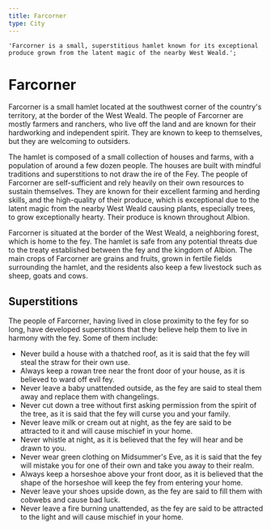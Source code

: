 ```yaml
---
title: Farcorner
type: City
---
```



	'Farcorner is a small, superstitious hamlet known for its exceptional produce grown from the latent magic of the nearby West Weald.';

# Farcorner

<ImagePreview image={townMap} alt="Map to Farcorner" />

Farcorner is a small hamlet located at the southwest corner of the country's territory, at the border of the West Weald. The people of Farcorner are mostly farmers and ranchers, who live off the land and are known for their hardworking and independent spirit. They are known to keep to themselves, but they are welcoming to outsiders.

The hamlet is composed of a small collection of houses and farms, with a population of around a few dozen people. The houses are built with mindful traditions and superstitions to not draw the ire of the Fey. The people of Farcorner are self-sufficient and rely heavily on their own resources to sustain themselves. They are known for their excellent farming and herding skills, and the high-quality of their produce, which is exceptional due to the latent magic from the nearby West Weald causing plants, especially trees, to grow exceptionally hearty. Their produce is known throughout Albion.

Farcorner is situated at the border of the West Weald, a neighboring forest, which is home to the fey. The hamlet is safe from any potential threats due to the treaty established between the fey and the kingdom of Albion. The main crops of Farcorner are grains and fruits, grown in fertile fields surrounding the hamlet, and the residents also keep a few livestock such as sheep, goats and cows.

## Superstitions

The people of Farcorner, having lived in close proximity to the fey for so long, have developed superstitions that they believe help them to live in harmony with the fey. Some of them include:

- Never build a house with a thatched roof, as it is said that the fey will steal the straw for their own use.
- Always keep a rowan tree near the front door of your house, as it is believed to ward off evil fey.
- Never leave a baby unattended outside, as the fey are said to steal them away and replace them with changelings.
- Never cut down a tree without first asking permission from the spirit of the tree, as it is said that the fey will curse you and your family.
- Never leave milk or cream out at night, as the fey are said to be attracted to it and will cause mischief in your home.
- Never whistle at night, as it is believed that the fey will hear and be drawn to you.
- Never wear green clothing on Midsummer's Eve, as it is said that the fey will mistake you for one of their own and take you away to their realm.
- Always keep a horseshoe above your front door, as it is believed that the shape of the horseshoe will keep the fey from entering your home.
- Never leave your shoes upside down, as the fey are said to fill them with cobwebs and cause bad luck.
- Never leave a fire burning unattended, as the fey are said to be attracted to the light and will cause mischief in your home.

